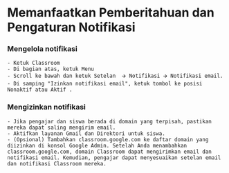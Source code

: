 # Memanfaatkan Pemberitahuan dan Pengaturan Notifikasi

### Mengelola notifikasi
    - Ketuk Classroom  
    - Di bagian atas, ketuk Menu 
    - Scroll ke bawah dan ketuk Setelan  🡪 Notifikasi 🡪 Notifikasi email.
    - Di samping "Izinkan notifikasi email", ketuk tombol ke posisi Nonaktif atau Aktif .

### Mengizinkan notifikasi
    - Jika pengajar dan siswa berada di domain yang terpisah, pastikan mereka dapat saling mengirim email. 
    - Aktifkan layanan Gmail dan Direktori untuk siswa. 
    - (Opsional) Tambahkan classroom.google.com ke daftar domain yang diizinkan di konsol Google Admin. Setelah Anda menambahkan classroom.google.com, domain Classroom dapat mengirimkan email dan notifikasi email. Kemudian, pengajar dapat menyesuaikan setelan email dan notifikasi Classroom mereka. 

